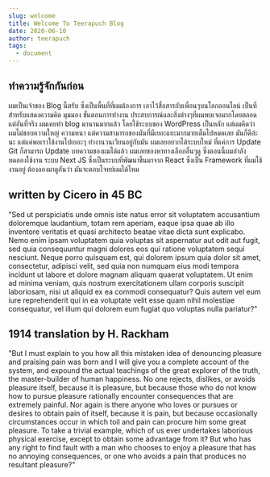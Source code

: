 ```yaml
---
slug: welcome
title: Welcome To Teerapuch Blog
date: 2020-06-10
author: teerapuch
tags:
  - document
---
```


## ทำความรู้จักกันก่อน

ผมเป็นเจ้าของ Blog นี้ตรับ ซึ่งเป็นพื้นที่ที่ผมต้องการ เอาไว้สื่อสารกับเพื่อนๆบนโลกออนไลน์ เป็นที่สำหรับแสดงความคิด มุมมอง ขั้นตอนการทำงาน ประสบการณ์และสิ่งต่างๆที่ผมพบเจอมากโดยตลอด
แต่อันที่จริง ผมเคยทำ blog มานานมากแล้ว โดยใช้ระบบของ WordPress เป็นหลัก แต่ผมคิดว่าผมไม่ชอบความใหญ่ ความหนา แต่ความสามารถของมันที่มีเยอะแยะมากมายเต็มไปหมดเลย มันก็ดีอ่ะนะ
แต่แค่พอเราใช้งานไปเยอะๆ ทำงานวนเวียนอยู่กับมัน ผมเลยอยากได้ระบบใหม่ ที่แค่การ Update Git ก็สามารถ Update บทความของผมได้แล้ว ผมเลยของหาทางเลือกอื่นๆดู ซึ่งตอนนี้ผมกำลังทดลองใช้งาน
ระบบ Next JS ซึ่งเป็นระบบที่พัฒนาขึ้นมาจาก React ซึ่งเป็น Framework ที่ผมใช้งานอยู่ ต้องลองมาดูกันว่า มันจะตอบโจทย์ผมได้ไหม

## written by Cicero in 45 BC

"Sed ut perspiciatis unde omnis iste natus error sit voluptatem accusantium doloremque laudantium, totam rem aperiam, eaque ipsa quae ab illo inventore veritatis et quasi architecto beatae vitae dicta sunt explicabo. Nemo enim ipsam voluptatem quia voluptas sit aspernatur aut odit aut fugit, sed quia consequuntur magni dolores eos qui ratione voluptatem sequi nesciunt. Neque porro quisquam est, qui dolorem ipsum quia dolor sit amet, consectetur, adipisci velit, sed quia non numquam eius modi tempora incidunt ut labore et dolore magnam aliquam quaerat voluptatem. Ut enim ad minima veniam, quis nostrum exercitationem ullam corporis suscipit laboriosam, nisi ut aliquid ex ea commodi consequatur? Quis autem vel eum iure reprehenderit qui in ea voluptate velit esse quam nihil molestiae consequatur, vel illum qui dolorem eum fugiat quo voluptas nulla pariatur?"

## 1914 translation by H. Rackham

"But I must explain to you how all this mistaken idea of denouncing pleasure and praising pain was born and I will give you a complete account of the system, and expound the actual teachings of the great explorer of the truth, the master-builder of human happiness. No one rejects, dislikes, or avoids pleasure itself, because it is pleasure, but because those who do not know how to pursue pleasure rationally encounter consequences that are extremely painful. Nor again is there anyone who loves or pursues or desires to obtain pain of itself, because it is pain, but because occasionally circumstances occur in which toil and pain can procure him some great pleasure. To take a trivial example, which of us ever undertakes laborious physical exercise, except to obtain some advantage from it? But who has any right to find fault with a man who chooses to enjoy a pleasure that has no annoying consequences, or one who avoids a pain that produces no resultant pleasure?"
